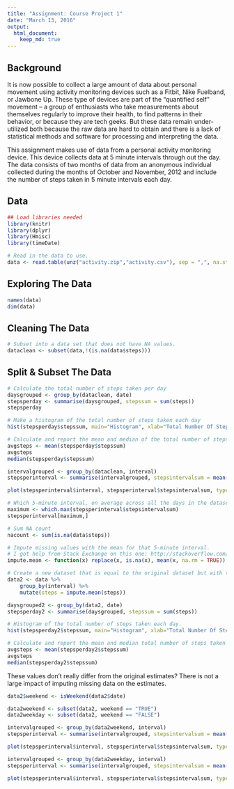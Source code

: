 ```yaml
---
title: "Assignment: Course Project 1"
date: "March 13, 2016"
output:
  html_document:
    keep_md: true
---
```


## Background

It is now possible to collect a large amount of data about personal movement using activity monitoring devices such as a Fitbit, Nike Fuelband, or Jawbone Up. These type of devices are part of the “quantified self” movement – a group of enthusiasts who take measurements about themselves regularly to improve their health, to find patterns in their behavior, or because they are tech geeks. But these data remain under-utilized both because the raw data are hard to obtain and there is a lack of statistical methods and software for processing and interpreting the data.

This assignment makes use of data from a personal activity monitoring device. This device collects data at 5 minute intervals through out the day. The data consists of two months of data from an anonymous individual collected during the months of October and November, 2012 and include the number of steps taken in 5 minute intervals each day.

## Data

```r
## Load libraries needed
library(knitr)
library(dplyr)
library(Hmisc)
library(timeDate)

# Read in the data to use. 
data <- read.table(unz("activity.zip","activity.csv"), sep = ",", na.strings = "NA", header = TRUE)
```

## Exploring The Data
```r
names(data)
dim(data)
```

## Cleaning The Data 
```r
# Subset into a data set that does not have NA values.
dataclean <- subset(data,!(is.na(data$steps)))

```
## Split & Subset The Data
```r
# Calculate the total number of steps taken per day
daysgrouped <- group_by(dataclean, date)
stepsperday <- summarise(daysgrouped, stepssum = sum(steps))
stepsperday

# Make a histogram of the total number of steps taken each day
hist(stepsperday$stepssum, main="Histogram", xlab="Total Number Of Steps In A Day", ylab="Count")

# Calculate and report the mean and median of the total number of steps taken per day
avgsteps <- mean(stepsperday$stepssum)
avgsteps
median(stepsperday$stepssum)

intervalgrouped <- group_by(dataclean, interval)
stepsperinterval <- summarise(intervalgrouped, stepsintervalsum = mean(steps))

plot(stepsperinterval$interval, stepsperinterval$stepsintervalsum, type='l', main="Time Series Plot", xlab="5 Minute Interval", ylab="Average Number Of Steps")

# Which 5-minute interval, on average across all the days in the dataset, contains the maximum number of steps?
maximum <- which.max(stepsperinterval$stepsintervalsum)
stepsperinterval[maximum,]

# Sum NA count
nacount <- sum(is.na(data$steps))

# Impute missing values with the mean for that 5-minute interval.
# I got help from Stack Exchange on this one: http://stackoverflow.com/questions/9322773/how-to-replace-na-with-mean-by-subset-in-r-impute-with-plyr
impute.mean <- function(x) replace(x, is.na(x), mean(x, na.rm = TRUE))

# Create a new dataset that is equal to the original dataset but with the missing data filled in.
data2 <- data %>%
    group_by(interval) %>%
    mutate(steps = impute.mean(steps))

daysgrouped2 <- group_by(data2, date)
stepsperday2 <- summarise(daysgrouped, stepssum = sum(steps))

# Histogram of the total number of steps taken each day.
hist(stepsperday2$stepssum, main="Histogram", xlab="Total Number Of Steps In A Day", ylab="Count")

# Calculate and report the mean and median total number of steps taken per day.
avgsteps <- mean(stepsperday2$stepssum)
avgsteps
median(stepsperday2$stepssum)
```

These values don't really differ from the original estimates? There is not a large impact of imputing missing data on the estimates.

```r
data2$weekend <- isWeekend(data2$date)

data2weekend <- subset(data2, weekend == "TRUE")
data2weekday <- subset(data2, weekend == "FALSE")

intervalgrouped <- group_by(data2weekend, interval)
stepsperinterval <- summarise(intervalgrouped, stepsintervalsum = mean(steps))

plot(stepsperinterval$interval, stepsperinterval$stepsintervalsum, type='l', main="Time Series Plot (Weekend)", xlab="5 Minute Interval", ylab="Average Number Of Steps Taken")

intervalgrouped <- group_by(data2weekday, interval)
stepsperinterval <- summarise(intervalgrouped, stepsintervalsum = mean(steps))

plot(stepsperinterval$interval, stepsperinterval$stepsintervalsum, type='l', main="Time Series Plot (Weekday)", xlab="5 Minute Interval", ylab="Average Number Of Steps Taken")
```
